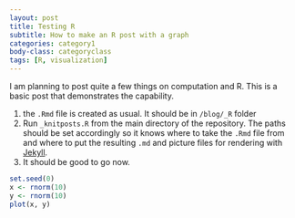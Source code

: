 ```yaml
---
layout: post
title: Testing R
subtitle: How to make an R post with a graph
categories: category1
body-class: categoryclass
tags: [R, visualization]
---
```


I am planning to post quite a few things on computation and R. This is a basic post that demonstrates the capability.

1. the `.Rmd` file is created as usual. It should be in `/blog/_R` folder
2. Run `_knitposts.R` from the main directory of the repository. The paths should be set accordingly so it knows where to take the `.Rmd` file from and where to put the resulting `.md` and picture files for rendering with [Jekyll](https://jekyllrb.com/).
3. It should be good to go now.


```r
set.seed(0)
x <- rnorm(10)
y <- rnorm(10)
plot(x, y)
```

